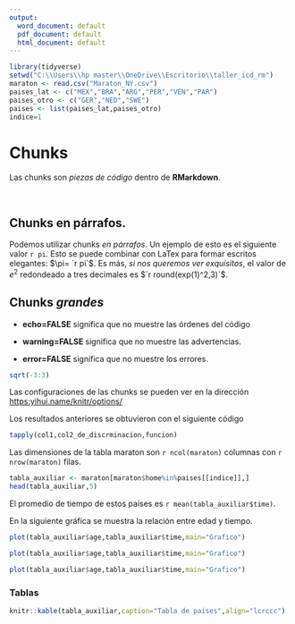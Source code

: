 ---
output:
  word_document: default
  pdf_document: default
  html_document: default
---

```{r setup, include=FALSE}
library(tidyverse)
setwd("C:\\Users\\hp master\\OneDrive\\Escritorio\\taller_icd_rm")
maraton <- read.csv("Maraton_NY.csv")
paises_lat <- c("MEX","BRA","ARG","PER","VEN","PAR")
paises_otro <- c("GER","NED","SWE")
paises <- list(paises_lat,paises_otro)
indice=1
```


# Chunks 


Las chunks son *piezas de código* dentro de **RMarkdown**. 

<br>

## Chunks en párrafos.

Podemos utilizar chunks *en párrafos*. Un ejemplo de esto es el siguiente valor `r pi`. Esto se puede combinar con LaTex para formar escritos elegantes: $\pi= `r pi`$. Es más, *si nos queremos ver exquisitos*, el valor de $e^2$ redondeado a tres decimales es $`r round(exp(1)^2,3)`$.

## Chunks *grandes*

* **echo=FALSE** significa que no muestre las órdenes del código

* **warning=FALSE** significa que no muestre las advertencias.

* **error=FALSE** significa que no muestre los errores.

```{r, echo=FALSE,warning=FALSE,error=FALSE}
sqrt(-3:3)
```


Las configuraciones de las chunks se pueden ver en la dirección <https:yihui.name/knitr/options/>

Los resultados anteriores se obtuvieron con el siguiente código
```{r, eval=FALSE}
tapply(col1,col2_de_discrminacion,funcion)
```

Las dimensiones de la tabla maraton son `r ncol(maraton)` columnas con `r nrow(maraton)` filas.

```{r latinoamericanos,echo=FALSE}
tabla_auxiliar <- maraton[maraton$home%in%paises[[indice]],]
head(tabla_auxiliar,5)
```

El promedio de tiempo de estos países es `r mean(tabla_auxiliar$time)`.

En la siguiente gráfica se muestra la relación entre edad y tiempo.


```{r,fig.height=4,fig.width=4}
plot(tabla_auxiliar$age,tabla_auxiliar$time,main="Grafico")
```

```{r,out.width='40%'}
plot(tabla_auxiliar$age,tabla_auxiliar$time,main="Grafico")
```

```{r,out.width='40%',fig.align='center'}
plot(tabla_auxiliar$age,tabla_auxiliar$time,main="Grafico")
```


### Tablas

```{r}
knitr::kable(tabla_auxiliar,caption="Tabla de paises",align="lcrccc")
```
